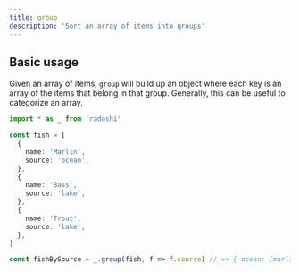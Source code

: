 ```yaml
---
title: group
description: 'Sort an array of items into groups'
---
```


## Basic usage

Given an array of items, `group` will build up an object where each key is an array of the items that belong in that group. Generally, this can be useful to categorize an array.

```ts
import * as _ from 'radashi'

const fish = [
  {
    name: 'Marlin',
    source: 'ocean',
  },
  {
    name: 'Bass',
    source: 'lake',
  },
  {
    name: 'Trout',
    source: 'lake',
  },
]

const fishBySource = _.group(fish, f => f.source) // => { ocean: [marlin], lake: [bass, trout] }
```
